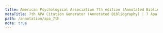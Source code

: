 ```yaml
---
title: American Psychological Association 7th edition (Annotated Bibliography)
metaTitle: 7th APA Citation Generator (Annotated Bibliography) | 7 Apa Citation Generator | apa annotated bibliography
path: /annotation/apa_7th
note: true
---
```

<?xml version="1.0" encoding="utf-8"?><style xmlns="http://purl.org/net/xbiblio/csl" class="in-text" version="1.0" demote-non-dropping-particle="never" page-range-format="expanded"><info><title>American Psychological Association 7th edition (annotated bibliography)</title><title-short>APA (annotated bibliography)</title-short><id>http://www.zotero.org/styles/apa-annotated-bibliography</id><link href="http://www.zotero.org/styles/apa-annotated-bibliography" rel="self"/><link href="http://www.zotero.org/styles/apa" rel="template"/><link href="https://apastyle.apa.org/style-grammar-guidelines/references/examples" rel="documentation"/><author><name>Brenton M. Wiernik</name><email>zotero@wiernik.org</email></author><category citation-format="author-date"/><category field="psychology"/><category field="generic-base"/><updated>2022-01-31T14:30:00+00:00</updated><rights license="http://creativecommons.org/licenses/by-sa/3.0/">This work is licensed under a Creative Commons Attribution-ShareAlike 3.0 License</rights></info><locale xml:lang="en"><terms><term name="editortranslator" form="short"><single>ed. &amp; trans.</single><multiple>eds. &amp; trans.</multiple></term><term name="translator" form="short">trans.</term><term name="interviewer" form="short"><single>interviewer</single><multiple>interviewers</multiple></term><term name="collection-editor" form="short"><single>ed.</single><multiple>eds.</multiple></term><term name="circa" form="short">ca.</term><term name="bc"> B.C.E.</term><term name="ad"> C.E.</term><term name="letter">personal communication</term><term name="letter" form="short">letter</term><term name="issue" form="long"><single>issue</single><multiple>issues</multiple></term></terms></locale><locale xml:lang="af"><terms><term name="letter">persoonlike kommunikasie</term><term name="letter" form="short">brief</term></terms></locale><locale xml:lang="ar"><terms><term name="letter">اتصال شخصي</term><term name="letter" form="short">خطاب</term></terms></locale><locale xml:lang="bg"><terms><term name="letter">лична комуникация</term><term name="letter" form="short">писмо</term></terms></locale><locale xml:lang="ca"><terms><term name="letter">comunicació personal</term><term name="letter" form="short">carta</term></terms></locale><locale xml:lang="cs"><terms><term name="letter">osobní komunikace</term><term name="letter" form="short">dopis</term></terms></locale><locale xml:lang="cy"><terms><term name="letter">cyfathrebu personol</term><term name="letter" form="short">llythyr</term></terms></locale><locale xml:lang="da"><terms><term name="et-al">et al.</term><term name="letter">personlig kommunikation</term><term name="letter" form="short">brev</term></terms></locale><locale xml:lang="de"><terms><term name="et-al">et al.</term><term name="letter">persönliche Kommunikation</term><term name="letter" form="short">Brief</term></terms></locale><locale xml:lang="el"><terms><term name="letter">προσωπική επικοινωνία</term><term name="letter" form="short">επιστολή</term></terms></locale><locale xml:lang="es"><terms><term name="from">de</term><term name="letter">comunicación personal</term><term name="letter" form="short">carta</term></terms></locale><locale xml:lang="et"><terms><term name="letter">isiklik suhtlus</term><term name="letter" form="short">kiri</term></terms></locale><locale xml:lang="eu"><terms><term name="letter">komunikazio pertsonala</term><term name="letter" form="short">gutuna</term></terms></locale><locale xml:lang="fa"><terms><term name="letter">ارتباط شخصی</term><term name="letter" form="short">نامه</term></terms></locale><locale xml:lang="fi"><terms><term name="letter">henkilökohtainen viestintä</term><term name="letter" form="short">kirje</term></terms></locale><locale xml:lang="fr"><terms><term name="letter">communication personnelle</term><term name="letter" form="short">lettre</term><term name="editor" form="short"><single>éd.</single><multiple>éds.</multiple></term></terms></locale><locale xml:lang="he"><terms><term name="letter">תקשורת אישית</term><term name="letter" form="short">מכתב</term></terms></locale><locale xml:lang="hr"><terms><term name="letter">osobna komunikacija</term><term name="letter" form="short">pismo</term></terms></locale><locale xml:lang="hu"><terms><term name="letter">személyes kommunikáció</term><term name="letter" form="short">levél</term></terms></locale><locale xml:lang="id"><terms><term name="letter">komunikasi pribadi</term><term name="letter" form="short">surat</term></terms></locale><locale xml:lang="is"><terms><term name="letter">persónuleg samskipti</term><term name="letter" form="short">bréf</term></terms></locale><locale xml:lang="it"><terms><term name="letter">comunicazione personale</term><term name="letter" form="short">lettera</term></terms></locale><locale xml:lang="ja"><terms><term name="letter">個人的なやり取り</term><term name="letter" form="short">手紙</term></terms></locale><locale xml:lang="ko"><terms><term name="letter">개인 서신</term><term name="letter" form="short">편지</term></terms></locale><locale xml:lang="la"><terms><term name="letter"/><term name="letter" form="short">epistula</term></terms></locale><locale xml:lang="lt"><terms><term name="letter">communicationis personalis</term><term name="letter" form="short"/></terms></locale><locale xml:lang="lv"><terms><term name="letter">personīga komunikācija</term><term name="letter" form="short">vēstule</term></terms></locale><locale xml:lang="mn"><terms><term name="letter">хувийн харилцаа холбоо</term><term name="letter" form="short">захиа</term></terms></locale><locale xml:lang="nb"><terms><term name="et-al">et al.</term><term name="letter">personlig kommunikasjon</term><term name="letter" form="short">brev</term></terms></locale><locale xml:lang="nl"><terms><term name="et-al">et al.</term><term name="letter">persoonlijke communicatie</term><term name="letter" form="short">brief</term></terms></locale><locale xml:lang="nn"><terms><term name="et-al">et al.</term><term name="letter">personlig kommunikasjon</term><term name="letter" form="short">brev</term></terms></locale><locale xml:lang="pl"><terms><term name="letter">osobista komunikacja</term><term name="letter" form="short">list</term></terms></locale><locale xml:lang="pt"><terms><term name="letter">comunicação pessoal</term><term name="letter" form="short">carta</term></terms></locale><locale xml:lang="ro"><terms><term name="letter">comunicare personală</term><term name="letter" form="short">scrisoare</term></terms></locale><locale xml:lang="ru"><terms><term name="letter">личная переписка</term><term name="letter" form="short">письмо</term></terms></locale><locale xml:lang="sk"><terms><term name="letter">osobná komunikácia</term><term name="letter" form="short">list</term></terms></locale><locale xml:lang="sl"><terms><term name="letter">osebna komunikacija</term><term name="letter" form="short">pismo</term></terms></locale><locale xml:lang="sr"><terms><term name="letter">лична комуникација</term><term name="letter" form="short">писмо</term></terms></locale><locale xml:lang="sv"><terms><term name="letter">personlig kommunikation</term><term name="letter" form="short">brev</term></terms></locale><locale xml:lang="th"><terms><term name="letter">การสื่อสารส่วนบุคคล</term><term name="letter" form="short">จดหมาย</term></terms></locale><locale xml:lang="tr"><terms><term name="letter">kişisel iletişim</term><term name="letter" form="short">mektup</term></terms></locale><locale xml:lang="uk"><terms><term name="letter">особисте спілкування</term><term name="letter" form="short">лист</term></terms></locale><locale xml:lang="vi"><terms><term name="letter">giao tiếp cá nhân</term><term name="letter" form="short">thư</term></terms></locale><locale xml:lang="zh-CN"><terms><term name="letter">的私人交流</term><term name="letter" form="short">信函</term></terms></locale><locale xml:lang="zh-TW"><terms><term name="letter">私人通訊</term><term name="letter" form="short">信函</term></terms></locale><macro name="author-bib"><names variable="composer" delimiter=", "><name name-as-sort-order="all" and="symbol" sort-separator=", " initialize-with=". " delimiter=", " delimiter-precedes-last="always"/><substitute><names variable="author"/><names variable="illustrator"/><names variable="director"><name name-as-sort-order="all" and="symbol" sort-separator=", " initialize-with=". " delimiter=", " delimiter-precedes-last="always"/><label form="long" prefix=" (" suffix=")" text-case="title"/></names><choose><if variable="container-title"><choose><if type="book entry entry-dictionary entry-encyclopedia" match="any"><choose><if variable="title"><group delimiter=" "><text macro="title"/><text macro="parenthetical"/></group></if><else><text macro="title-and-descriptions"/></else></choose></if></choose></if></choose><names variable="editor" delimiter=", "><name name-as-sort-order="all" and="symbol" sort-separator=", " initialize-with=". " delimiter=", " delimiter-precedes-last="always"/><label form="short" prefix=" (" suffix=")" text-case="title"/></names><names variable="editorial-director"><name name-as-sort-order="all" and="symbol" sort-separator=", " initialize-with=". " delimiter=", " delimiter-precedes-last="always"/><label form="short" prefix=" (" suffix=")" text-case="title"/></names><names variable="collection-editor"><name name-as-sort-order="all" and="symbol" sort-separator=", " initialize-with=". " delimiter=", " delimiter-precedes-last="always"/><label form="short" prefix=" (" suffix=")" text-case="title"/></names><choose><if variable="title"><group delimiter=" "><text macro="title"/><text macro="parenthetical"/></group></if><else><text macro="title-and-descriptions"/></else></choose></substitute></names></macro><macro name="author-intext"><choose><if type="bill legal_case legislation treaty" match="any"><text macro="title-intext"/></if><else-if type="interview personal_communication" match="any"><choose><if variable="archive container-title DOI publisher URL" match="none"><group delimiter=", "><names variable="author"><name and="symbol" delimiter=", " initialize-with=". "/><substitute><text macro="title-intext"/></substitute></names><text term="letter"/></group></if><else><names variable="author" delimiter=", "><name form="short" and="symbol" delimiter=", " initialize-with=". "/><substitute><text macro="title-intext"/></substitute></names></else></choose></else-if><else><names variable="composer" delimiter=", "><name form="short" and="symbol" delimiter=", " initialize-with=". "/><substitute><names variable="author"/><names variable="illustrator"/><names variable="director"/><choose><if variable="container-title"><choose><if type="book entry entry-dictionary entry-encyclopedia" match="any"><text macro="title-intext"/></if></choose></if></choose><names variable="editor"/><names variable="editorial-director"/><text macro="title-intext"/></substitute></names></else></choose></macro><macro name="date-bib"><group delimiter=" " prefix="(" suffix=")"><choose><if is-uncertain-date="issued"><text term="circa" form="short"/></if></choose><group><choose><if variable="issued"><date variable="issued"><date-part name="year"/></date><text variable="year-suffix"/><choose><if type="article-magazine article-newspaper broadcast interview motion_picture pamphlet personal_communication post post-weblog song speech webpage" match="any"><date variable="issued"><date-part prefix=", " name="month"/><date-part prefix=" " name="day"/></date></if><else-if type="paper-conference"><choose><if variable="collection-editor editor editorial-director issue page volume" match="none"><date variable="issued"><date-part prefix=", " name="month"/><date-part prefix=" " name="day"/></date></if></choose></else-if></choose></if><else-if variable="status"><group><text variable="status" text-case="lowercase"/><text variable="year-suffix" prefix="-"/></group></else-if><else><text term="no date" form="short"/><text variable="year-suffix" prefix="-"/></else></choose></group></group></macro><macro name="date-sort-group"><choose><if variable="issued"><text value="1"/></if><else-if variable="status"><text value="2"/></else-if><else><text value="0"/></else></choose></macro><macro name="date-sort-date"><date variable="issued" form="numeric"/></macro><macro name="date-intext"><choose><if variable="issued"><group delimiter="/"><group delimiter=" "><choose><if is-uncertain-date="original-date"><text term="circa" form="short"/></if></choose><date variable="original-date"><date-part name="year"/></date></group><group delimiter=" "><choose><if is-uncertain-date="issued"><text term="circa" form="short"/></if></choose><group><choose><if type="interview personal_communication" match="any"><choose><if variable="archive container-title DOI publisher URL" match="none"><date variable="issued" form="text"/></if><else><date variable="issued"><date-part name="year"/></date></else></choose></if><else><date variable="issued"><date-part name="year"/></date></else></choose><text variable="year-suffix"/></group></group></group></if><else-if variable="status"><text variable="status" text-case="lowercase"/><text variable="year-suffix" prefix="-"/></else-if><else><text term="no date" form="short"/><text variable="year-suffix" prefix="-"/></else></choose></macro><macro name="title-and-descriptions"><choose><if variable="title"><group delimiter=" "><text macro="title"/><text macro="parenthetical"/><text macro="bracketed"/></group></if><else><group delimiter=" "><text macro="bracketed"/><text macro="parenthetical"/></group></else></choose></macro><macro name="title"><choose><if type="post webpage" match="any"><text variable="title" font-style="italic"/></if><else-if variable="container-title" match="any"><text variable="title"/></else-if><else><choose><if type="article-journal article-magazine article-newspaper post-weblog review review-book" match="any"><text variable="title" font-style="italic"/></if><else-if type="paper-conference"><choose><if variable="collection-editor editor editorial-director" match="any"><group delimiter=": " font-style="italic"><text variable="title"/><choose><if is-numeric="volume" match="none"><group delimiter=" "><label variable="volume" form="short" text-case="capitalize-first"/><text variable="volume"/></group></if></choose></group></if><else><text variable="title" font-style="italic"/></else></choose></else-if><else><group delimiter=": " font-style="italic"><text variable="title"/><choose><if is-numeric="volume" match="none"><group delimiter=" "><label variable="volume" form="short" text-case="capitalize-first"/><text variable="volume"/></group></if></choose></group></else></choose></else></choose></macro><macro name="title-intext"><choose><if variable="title" match="none"><text macro="bracketed-intext" prefix="[" suffix="]"/></if><else-if type="bill"><choose><if variable="number container-title" match="none"><text variable="title" form="short" font-style="italic" text-case="title"/></if><else-if variable="title"><text variable="title" form="short" text-case="title"/></else-if><else><group delimiter=" "><text variable="genre"/><group delimiter=" "><choose><if variable="chapter-number container-title" match="none"><text term="issue" form="short"/></if></choose><text variable="number"/></group></group></else></choose></else-if><else-if type="legal_case" match="any"><text variable="title" font-style="italic"/></else-if><else-if type="legislation treaty" match="any"><text variable="title" form="short" text-case="title"/></else-if><else-if type="post webpage" match="any"><text variable="title" form="short" font-style="italic" text-case="title"/></else-if><else-if variable="container-title" match="any"><text variable="title" form="short" quotes="true" text-case="title"/></else-if><else><text variable="title" form="short" font-style="italic" text-case="title"/></else></choose></macro><macro name="parenthetical"><group prefix="(" suffix=")"><choose><if type="patent"><group delimiter=" "><text variable="authority" form="short"/><choose><if variable="genre"><text variable="genre" text-case="capitalize-first"/></if><else><text value="patent" text-case="capitalize-first"/></else></choose><group delimiter=" "><text term="issue" form="short" text-case="capitalize-first"/><text variable="number"/></group></group></if><else-if type="post webpage" match="any"><group delimiter="; "><text macro="secondary-contributors"/><text macro="database-location"/><text macro="number"/><text macro="locators-booklike"/></group></else-if><else-if variable="container-title"><group delimiter="; "><text macro="secondary-contributors"/><choose><if type="broadcast graphic map motion_picture song" match="any"><text macro="number"/></if></choose></group></else-if><else><group delimiter="; "><text macro="secondary-contributors"/><text macro="database-location"/><text macro="number"/><text macro="locators-booklike"/></group></else></choose></group></macro><macro name="parenthetical-container"><choose><if variable="container-title" match="any"><group prefix="(" suffix=")"><group delimiter="; "><text macro="database-location"/><choose><if type="broadcast graphic map motion_picture song" match="none"><text macro="number"/></if></choose><text macro="locators-booklike"/></group></group></if></choose></macro><macro name="bracketed"><group prefix="[" suffix="]"><choose><if variable="reviewed-author reviewed-title" type="review review-book" match="any"><group delimiter="; "><group delimiter=", "><group delimiter=" "><choose><if variable="number" match="none"><choose><if variable="genre"><text variable="genre" text-case="capitalize-first"/></if><else-if variable="medium"><text variable="medium" text-case="capitalize-first"/></else-if><else><text value="Review of"/></else></choose></if><else><choose><if variable="medium"><text variable="medium" text-case="capitalize-first"/></if><else><text value="Review of"/></else></choose></else></choose><text macro="reviewed-title"/></group><names variable="reviewed-author"><label form="verb-short" suffix=" "/><name and="symbol" initialize-with=". " delimiter=", "/></names></group><choose><if variable="genre" match="any"><choose><if variable="number" match="none"><text variable="medium" text-case="capitalize-first"/></if></choose></if></choose></group></if><else-if type="thesis"><group delimiter="; "><choose><if variable="number" match="none"><group delimiter=", "><text variable="genre" text-case="capitalize-first"/><choose><if variable="archive DOI URL" match="any"><text variable="publisher"/></if></choose></group></if></choose><text variable="medium" text-case="capitalize-first"/></group></else-if><else-if variable="interviewer" type="interview" match="any"><choose><if variable="title"><text macro="format"/></if><else-if variable="genre"><group delimiter="; "><group delimiter=" "><text variable="genre" text-case="capitalize-first"/><group delimiter=" "><text term="author" form="verb"/><names variable="interviewer"><name and="symbol" initialize-with=". " delimiter=", "/></names></group></group></group></else-if><else-if variable="interviewer"><group delimiter="; "><names variable="interviewer"><label form="verb" suffix=" " text-case="capitalize-first"/><name and="symbol" initialize-with=". " delimiter=", "/></names><text variable="medium" text-case="capitalize-first"/></group></else-if><else><text macro="format"/></else></choose></else-if><else-if type="personal_communication"><choose><if variable="recipient"><group delimiter="; "><group delimiter=" "><choose><if variable="number" match="none"><choose><if variable="genre"><text variable="genre" text-case="capitalize-first"/></if><else-if variable="medium"><text variable="medium" text-case="capitalize-first"/></else-if><else><text term="letter" form="short" text-case="capitalize-first"/></else></choose></if><else><choose><if variable="medium"><text variable="medium" text-case="capitalize-first"/></if><else><text term="letter" form="short" text-case="capitalize-first"/></else></choose></else></choose><names variable="recipient" delimiter=", "><label form="verb" suffix=" "/><name and="symbol" delimiter=", "/></names></group><choose><if variable="genre" match="any"><choose><if variable="number" match="none"><text variable="medium" text-case="capitalize-first"/></if></choose></if></choose></group></if><else><text macro="format"/></else></choose></else-if><else-if variable="composer" type="song" match="all"><group delimiter="; "><choose><if variable="number" match="none"><group delimiter=" "><choose><if variable="genre"><text variable="genre" text-case="capitalize-first"/><names variable="author" prefix="recorded by "><name and="symbol" initialize-with=". " delimiter=", "/></names></if><else-if variable="medium"><text variable="medium" text-case="capitalize-first"/><names variable="author" prefix="recorded by "><name and="symbol" initialize-with=". " delimiter=", "/></names></else-if><else><names variable="author" prefix="Recorded by "><name and="symbol" initialize-with=". " delimiter=", "/></names></else></choose></group></if><else><group delimiter=" "><choose><if variable="medium"><text variable="medium" text-case="capitalize-first"/><names variable="author" prefix="recorded by "><name and="symbol" initialize-with=". " delimiter=", "/></names></if><else><names variable="author" prefix="Recorded by "><name and="symbol" initialize-with=". " delimiter=", "/></names></else></choose></group></else></choose><choose><if variable="genre" match="any"><choose><if variable="number" match="none"><text variable="medium" text-case="capitalize-first"/></if></choose></if></choose></group></else-if><else-if variable="container-title" match="none"><text macro="format"/></else-if><else><choose><if type="paper-conference speech" match="any"><choose><if variable="collection-editor editor editorial-director issue page volume" match="any"><text macro="format"/></if></choose></if><else-if type="book"><choose><if variable="version" match="none"><text macro="format"/></if></choose></else-if><else-if type="report" match="none"><text macro="format"/></else-if></choose></else></choose></group></macro><macro name="bracketed-intext"><group prefix="[" suffix="]"><choose><if variable="reviewed-author reviewed-title" type="review review-book" match="any"><text macro="reviewed-title-intext" prefix="Review of "/></if><else-if variable="interviewer" type="interview" match="any"><names variable="interviewer"><label form="verb" suffix=" " text-case="capitalize-first"/><name and="symbol" initialize-with=". " delimiter=", "/><substitute><text macro="format-intext"/></substitute></names></else-if><else-if type="personal_communication"><choose><if variable="recipient"><group delimiter=" "><choose><if variable="number" match="none"><text variable="genre" text-case="capitalize-first"/></if><else><text term="letter" form="short" text-case="capitalize-first"/></else></choose><names variable="recipient" delimiter=", "><label form="verb" suffix=" "/><name and="symbol" delimiter=", "/></names></group></if><else><text macro="format-intext"/></else></choose></else-if><else><text macro="format-intext"/></else></choose></group></macro><macro name="bracketed-container"><group prefix="[" suffix="]"><choose><if type="paper-conference speech" match="any"><choose><if variable="collection-editor editor editorial-director issue page volume" match="none"><text macro="format"/></if></choose></if><else-if type="book" variable="version" match="all"><text macro="format"/></else-if><else-if type="report"><text macro="format"/></else-if></choose></group></macro><macro name="secondary-contributors"><choose><if type="article-journal article-magazine article-newspaper post-weblog review review-book" match="any"><text macro="secondary-contributors-periodical"/></if><else-if type="paper-conference"><choose><if variable="collection-editor editor editorial-director" match="any"><text macro="secondary-contributors-booklike"/></if><else><text macro="secondary-contributors-periodical"/></else></choose></else-if><else><text macro="secondary-contributors-booklike"/></else></choose></macro><macro name="secondary-contributors-periodical"><group delimiter="; "><choose><if variable="title"><names variable="interviewer" delimiter="; "><name and="symbol" initialize-with=". " delimiter=", "/><label form="short" prefix=", " text-case="title"/></names></if></choose><names variable="translator" delimiter="; "><name and="symbol" initialize-with=". " delimiter=", "/><label form="short" prefix=", " text-case="title"/></names></group></macro><macro name="secondary-contributors-booklike"><group delimiter="; "><choose><if variable="title"><names variable="interviewer"><name and="symbol" initialize-with=". " delimiter=", "/><label form="short" prefix=", " text-case="title"/></names></if></choose><choose><if type="post webpage" match="none"><choose><if variable="container-title" match="none"><group delimiter="; "><names variable="container-author"><label form="verb-short" suffix=" " text-case="title"/><name and="symbol" initialize-with=". " delimiter=", "/></names><names variable="editor translator" delimiter="; "><name and="symbol" initialize-with=". " delimiter=", "/><label form="short" prefix=", " text-case="title"/></names></group></if></choose></if><else><group delimiter="; "><names variable="container-author"><label form="verb-short" suffix=" " text-case="title"/><name and="symbol" initialize-with=". " delimiter=", "/></names><names variable="editor translator" delimiter="; "><name and="symbol" initialize-with=". " delimiter=", "/><label form="short" prefix=", " text-case="title"/></names></group></else></choose></group></macro><macro name="database-location"><choose><if variable="archive-place" match="none"><text variable="archive_location"/></if></choose></macro><macro name="number"><choose><if variable="number"><group delimiter=", "><group delimiter=" "><text variable="genre" text-case="title"/><choose><if is-numeric="number"><text term="issue" form="short" text-case="capitalize-first"/><text variable="number"/></if><else><text variable="number"/></else></choose></group><choose><if type="thesis"><choose><if variable="archive DOI URL" match="any"><text variable="publisher"/></if></choose></if></choose></group></if></choose></macro><macro name="locators-booklike"><choose><if type="article-journal article-magazine article-newspaper broadcast interview patent post post-weblog review review-book speech webpage" match="any"/><else-if type="paper-conference"><choose><if variable="collection-editor editor editorial-director" match="any"><group delimiter=", "><text macro="version"/><text macro="edition"/><text macro="volume-booklike"/></group></if></choose></else-if><else><group delimiter=", "><text macro="version"/><text macro="edition"/><text macro="volume-booklike"/></group></else></choose></macro><macro name="version"><choose><if is-numeric="version"><group delimiter=" "><text term="version" text-case="capitalize-first"/><text variable="version"/></group></if><else><text variable="version"/></else></choose></macro><macro name="edition"><choose><if is-numeric="edition"><group delimiter=" "><number variable="edition" form="ordinal"/><label variable="edition" form="short"/></group></if><else><text variable="edition"/></else></choose></macro><macro name="volume-booklike"><group delimiter=", "><choose><if type="report"><group delimiter=" "><text variable="collection-title" text-case="title"/><text variable="collection-number"/></group></if></choose><choose><if variable="volume" match="any"><choose><if is-numeric="volume" match="none"/><else><group delimiter=" "><label variable="volume" form="short" text-case="capitalize-first"/><number variable="volume" form="numeric"/></group></else></choose></if><else><group><text term="volume" form="short" text-case="capitalize-first" suffix=" "/><text term="page-range-delimiter" prefix="1"/><number variable="number-of-volumes" form="numeric"/></group></else></choose><group delimiter=" "><label variable="issue" text-case="capitalize-first"/><text variable="issue"/></group><group delimiter=" "><label variable="page" form="short" suffix=" "/><text variable="page"/></group></group></macro><macro name="reviewed-title"><choose><if variable="reviewed-title"><text variable="reviewed-title" font-style="italic"/></if><else><text variable="title" font-style="italic"/></else></choose></macro><macro name="reviewed-title-intext"><choose><if variable="reviewed-title"><text variable="reviewed-title" form="short" font-style="italic" text-case="title"/></if><else><text variable="title" form="short" font-style="italic" text-case="title"/></else></choose></macro><macro name="format"><choose><if variable="genre medium" match="any"><group delimiter="; "><choose><if variable="number" match="none"><text variable="genre" text-case="capitalize-first"/></if></choose><text variable="medium" text-case="capitalize-first"/></group></if><else-if type="dataset"><text value="Data set"/></else-if><else-if type="book" variable="version" match="all"><text value="Computer software"/></else-if><else-if type="interview personal_communication" match="any"><choose><if variable="archive container-title DOI publisher URL" match="none"><text term="letter" text-case="capitalize-first"/></if><else-if type="interview"><text term="interview" text-case="capitalize-first"/></else-if></choose></else-if><else-if type="map"><text value="Map"/></else-if></choose></macro><macro name="format-intext"><choose><if variable="genre" match="any"><text variable="genre" text-case="capitalize-first"/></if><else-if variable="medium"><text variable="medium" text-case="capitalize-first"/></else-if><else-if type="dataset"><text value="Data set"/></else-if><else-if type="book" variable="version" match="all"><text value="Computer software"/></else-if><else-if type="interview personal_communication" match="any"><choose><if variable="archive container-title DOI publisher URL" match="none"><text term="letter" text-case="capitalize-first"/></if><else-if type="interview"><text term="interview" text-case="capitalize-first"/></else-if></choose></else-if><else-if type="map"><text value="Map"/></else-if></choose></macro><macro name="container"><choose><if type="article-journal article-magazine article-newspaper post-weblog review review-book" match="any"><text macro="container-periodical"/></if><else-if type="paper-conference"><choose><if variable="editor editorial-director collection-editor container-author" match="any"><text macro="container-booklike"/></if><else><text macro="container-periodical"/></else></choose></else-if><else-if type="post webpage" match="none"><text macro="container-booklike"/></else-if></choose></macro><macro name="container-periodical"><group delimiter=". "><group delimiter=", "><text variable="container-title" font-style="italic" text-case="title"/><choose><if variable="volume"><group><text variable="volume" font-style="italic"/><text variable="issue" prefix="(" suffix=")"/></group></if><else><text variable="issue" font-style="italic"/></else></choose><choose><if variable="number"><group delimiter=" "><text term="article-locator" text-case="capitalize-first"/><text variable="number"/></group></if><else><text variable="page"/></else></choose></group><choose><if variable="issued"><choose><if variable="issue page volume" match="none"><text variable="status" text-case="capitalize-first"/></if></choose></if></choose></group></macro><macro name="container-booklike"><choose><if variable="container-title" match="any"><group delimiter=" "><text term="in" text-case="capitalize-first"/><group delimiter=", "><names variable="editor translator" delimiter=", &amp; "><name and="symbol" initialize-with=". " delimiter=", "/><label form="short" text-case="title" prefix=" (" suffix=")"/><substitute><names variable="editorial-director"/><names variable="collection-editor"/><names variable="container-author"/></substitute></names><group delimiter=": " font-style="italic"><text variable="container-title"/><choose><if is-numeric="volume" match="none"><group delimiter=" "><label variable="volume" form="short" text-case="capitalize-first"/><text variable="volume"/></group></if></choose></group></group><text macro="parenthetical-container"/><text macro="bracketed-container"/></group></if></choose></macro><macro name="publisher"><group delimiter="; "><choose><if type="thesis"><choose><if variable="archive DOI URL" match="none"><text variable="publisher"/></if></choose></if><else-if type="post webpage" match="any"><group delimiter="; "><text variable="container-title" text-case="title"/><text variable="publisher"/></group></else-if><else-if type="paper-conference"><choose><if variable="collection-editor editor editorial-director" match="any"><text variable="publisher"/></if></choose></else-if><else-if type="article-journal article-magazine article-newspaper post-weblog" match="none"><text variable="publisher"/></else-if></choose><group delimiter=", "><choose><if variable="archive-place"><text variable="archive_location"/></if></choose><text variable="archive"/><text variable="archive-place"/></group></group></macro><macro name="access"><choose><if variable="DOI" match="any"><text variable="DOI" prefix="https://doi.org/"/></if><else-if variable="URL"><group delimiter=" "><choose><if variable="issued status" match="none"><group delimiter=" "><text term="retrieved" text-case="capitalize-first"/><date variable="accessed" form="text" suffix=","/><text term="from"/></group></if></choose><text variable="URL"/></group></else-if></choose></macro><macro name="event"><choose><if variable="event event-title" match="any"><choose><if variable="collection-editor editor editorial-director issue page volume" match="none"><group delimiter=", "><text macro="event-title"/><text variable="event-place"/></group></if></choose></if></choose></macro><macro name="event-title"><choose><if variable="event-title"><text variable="event-title"/></if><else><text variable="event"/></else></choose></macro><macro name="publication-history"><choose><if type="patent" match="none"><group prefix="(" suffix=")"><choose><if variable="references"><text variable="references"/></if><else><group delimiter=" "><text value="Original work published"/><choose><if is-uncertain-date="original-date"><text term="circa" form="short"/></if></choose><date variable="original-date"><date-part name="year"/></date></group></else></choose></group></if><else><text variable="references" prefix="(" suffix=")"/></else></choose></macro><macro name="legal-cites"><choose><if type="legal_case"><group delimiter=". "><group delimiter=", "><text variable="title"/><group delimiter=" "><text macro="container-legal"/><text macro="date-legal"/></group><text variable="references"/></group><text macro="access"/></group></if><else-if type="bill"><group delimiter=". "><group delimiter=", "><choose><if variable="number container-title" match="none"><text variable="title" font-style="italic"/></if><else><text variable="title"/></else></choose><group delimiter=" "><text macro="container-legal"/><text macro="date-legal"/><choose><if variable="number container-title" match="none"><names variable="author" prefix="(testimony of " suffix=")"><name and="symbol" delimiter=", "/></names></if><else><text variable="status" prefix="(" suffix=")"/></else></choose></group><text variable="references"/></group><text macro="access"/></group></else-if><else-if type="legislation"><group delimiter=". "><group delimiter=", "><text variable="title"/><group delimiter=" "><text macro="container-legal"/><text macro="date-legal"/><text variable="status" prefix="(" suffix=")"/></group><text variable="references"/></group><text macro="access"/></group></else-if><else-if type="treaty"><group delimiter=", "><text variable="title" text-case="title"/><names variable="author"><name initialize-with="." form="short" delimiter="-"/></names><text macro="date-legal"/><text macro="container-legal"/><text macro="access"/></group></else-if></choose></macro><macro name="date-legal"><choose><if type="legal_case"><group prefix="(" suffix=")" delimiter=" "><text variable="authority"/><choose><if variable="container-title" match="any"><date variable="issued" form="numeric" date-parts="year"/></if><else><date variable="issued" form="text"/></else></choose></group></if><else-if type="bill legislation" match="any"><group prefix="(" suffix=")" delimiter=" "><group delimiter=" "><date variable="original-date"><date-part name="year"/></date><text term="and" form="symbol"/></group><date variable="issued"><date-part name="year"/></date></group></else-if><else-if type="treaty"><date variable="issued" form="text"/></else-if></choose></macro><macro name="container-legal"><choose><if type="legal_case"><group delimiter=" "><choose><if variable="container-title"><group delimiter=" "><text variable="volume"/><text variable="container-title"/><group delimiter=" "><text term="section" form="symbol"/><text variable="section"/></group><choose><if variable="page page-first" match="any"><text variable="page-first"/></if><else><text value="___"/></else></choose></group></if><else><group delimiter=" "><choose><if is-numeric="number"><text term="issue" form="short" text-case="capitalize-first"/></if></choose><text variable="number"/></group></else></choose></group></if><else-if type="bill"><group delimiter=", "><group delimiter=" "><text variable="genre"/><group delimiter=" "><choose><if variable="chapter-number container-title" match="none"><text term="issue" form="short"/></if></choose><text variable="number"/></group></group><text variable="authority"/><text variable="chapter-number"/><group delimiter=" "><text variable="volume"/><text variable="container-title"/><text variable="page-first"/></group></group></else-if><else-if type="legislation"><choose><if variable="number"><group delimiter=", "><text variable="number" prefix="Pub. L. No. "/><group delimiter=" "><text variable="volume"/><text variable="container-title"/><text variable="page-first"/></group></group></if><else><group delimiter=" "><text variable="volume"/><text variable="container-title"/><choose><if variable="section"><group delimiter=" "><text term="section" form="symbol"/><text variable="section"/></group></if><else><text variable="page-first"/></else></choose></group></else></choose></else-if><else-if type="treaty"><group delimiter=" "><number variable="volume"/><text variable="container-title"/><choose><if variable="page page-first" match="any"><text variable="page-first"/></if><else><group delimiter=" "><text term="issue" form="short" text-case="capitalize-first"/><text variable="number"/></group></else></choose></group></else-if></choose></macro><macro name="citation-locator"><group delimiter=" "><choose><if locator="chapter"><label variable="locator" text-case="capitalize-first"/></if><else><label variable="locator" form="short"/></else></choose><text variable="locator"/></group></macro><citation et-al-min="3" et-al-use-first="1" disambiguate-add-year-suffix="true" disambiguate-add-names="true" disambiguate-add-givenname="true" collapse="year" givenname-disambiguation-rule="primary-name-with-initials"><sort><key macro="author-bib" names-min="3" names-use-first="1"/><key macro="date-sort-group"/><key macro="date-sort-date" sort="ascending"/><key variable="status"/></sort><layout prefix="(" suffix=")" delimiter="; "><group delimiter=", "><text macro="author-intext"/><text macro="date-intext"/><text macro="citation-locator"/></group></layout></citation><bibliography hanging-indent="true" et-al-min="21" et-al-use-first="19" et-al-use-last="true" entry-spacing="0" line-spacing="2"><sort><key macro="author-bib"/><key macro="date-sort-group"/><key macro="date-sort-date" sort="ascending"/><key variable="status"/><key macro="title"/></sort><layout><choose><if type="bill legal_case legislation treaty" match="any"><choose><if variable="DOI URL" match="any"><text macro="legal-cites"/></if><else><text macro="legal-cites" suffix="."/></else></choose></if><else><group delimiter=" "><group delimiter=". " suffix="."><text macro="author-bib"/><text macro="date-bib"/><text macro="title-and-descriptions"/><text macro="container"/><text macro="event"/><text macro="publisher"/></group><text macro="access"/><text macro="publication-history"/></group></else></choose><text variable="note" display="block"/></layout></bibliography></style>
